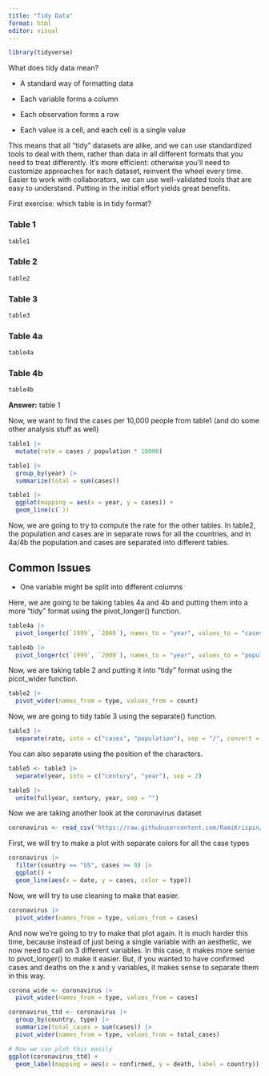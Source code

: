 ```yaml
---
title: "Tidy Data"
format: html
editor: visual
---
```


```r
library(tidyverse)
```

What does tidy data mean?

-   A standard way of formatting data

-   Each variable forms a column

-   Each observation forms a row

-   Each value is a cell, and each cell is a single value

This means that all "tidy" datasets are alike, and we can use standardized tools to deal with them, rather than data in all different formats that you need to treat differently. It's more efficient: otherwise you'll need to customize approaches for each dataset, reinvent the wheel every time. Easier to work with collaborators, we can use well-validated tools that are easy to understand. Putting in the initial effort yields great benefits.

First exercise: which table is in tidy format?

### Table 1

```r
table1
```

### Table 2

```r
table2
```

### Table 3

```r
table3
```

### Table 4a

```r
table4a
```

### Table 4b

```r
table4b
```

**Answer:** table 1

Now, we want to find the cases per 10,000 people from table1 (and do some other analysis stuff as well)

```r
table1 |> 
  mutate(rate = cases / population * 10000)
```

```r
table1 |> 
  group_by(year) |> 
  summarize(total = sum(cases))
```

```r
table1 |> 
  ggplot(mapping = aes(x = year, y = cases)) +
  geom_line(c(`))
```

Now, we are going to try to compute the rate for the other tables. In table2, the population and cases are in separate rows for all the countries, and in 4a/4b the population and cases are separated into different tables.

## Common Issues

-   One variable might be split into different columns

Here, we are going to be taking tables 4a and 4b and putting them into a more "tidy" format using the pivot_longer() function.

```r
table4a |> 
  pivot_longer(c(`1999`, `2000`), names_to = "year", values_to = "cases")
```

```r
table4b |> 
  pivot_longer(c(`1999`, `2000`), names_to = "year", values_to = "population")
```

Now, we are taking table 2 and putting it into "tidy" format using the picot_wider function.

```r
table2 |> 
  pivot_wider(names_from = type, values_from = count)
```

Now, we are going to tidy table 3 using the separate() function.

```r
table3 |> 
  separate(rate, into = c("cases", "population"), sep = "/", convert = TRUE)
```

You can also separate using the position of the characters.

```r
table5 <- table3 |> 
  separate(year, into = c("century", "year"), sep = 2)
```

```r
table5 |> 
  unite(fullyear, century, year, sep = "")
```

Now we are taking another look at the coronavirus dataset

```r
coronavirus <- read_csv('https://raw.githubusercontent.com/RamiKrispin/coronavirus/master/csv/coronavirus.csv')
```

First, we will try to make a plot with separate colors for all the case types

```r
coronavirus |> 
  filter(country == "US", cases >= 0) |> 
  ggplot() +
  geom_line(aes(x = date, y = cases, color = type))
```

Now, we will try to use cleaning to make that easier.

```r
coronavirus |> 
  pivot_wider(names_from = type, values_from = cases)
```

And now we're going to try to make that plot again. It is much harder this time, because instead of just being a single variable with an aesthetic, we now need to call on 3 different variables. In this case, it makes more sense to pivot_longer() to make it easier. But, if you wanted to have confirmed cases and deaths on the x and y variables, it makes sense to separate them in this way.

```r
corona_wide <- coronavirus |>
  pivot_wider(names_from = type, values_from = cases)
```

```r
coronavirus_ttd <- coronavirus |> 
  group_by(country, type) |>
  summarize(total_cases = sum(cases)) |>
  pivot_wider(names_from = type, values_from = total_cases)

# Now we can plot this easily
ggplot(coronavirus_ttd) +
  geom_label(mapping = aes(x = confirmed, y = death, label = country))
```
